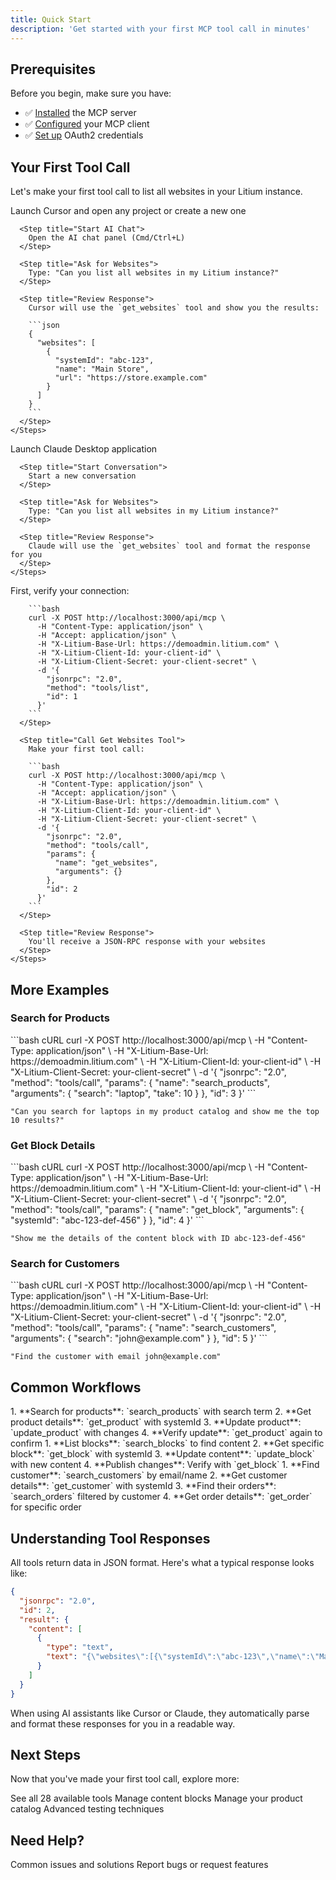 ```yaml
---
title: Quick Start
description: 'Get started with your first MCP tool call in minutes'
---
```


## Prerequisites

Before you begin, make sure you have:

- ✅ [Installed](/getting-started/installation) the MCP server
- ✅ [Configured](/getting-started/configuration) your MCP client
- ✅ [Set up](/getting-started/authentication) OAuth2 credentials

## Your First Tool Call

Let's make your first tool call to list all websites in your Litium instance.

<Tabs>
  <Tab title="Using Cursor">
    <Steps>
      <Step title="Open Cursor">
        Launch Cursor and open any project or create a new one
      </Step>

      <Step title="Start AI Chat">
        Open the AI chat panel (Cmd/Ctrl+L)
      </Step>

      <Step title="Ask for Websites">
        Type: "Can you list all websites in my Litium instance?"
      </Step>

      <Step title="Review Response">
        Cursor will use the `get_websites` tool and show you the results:
        
        ```json
        {
          "websites": [
            {
              "systemId": "abc-123",
              "name": "Main Store",
              "url": "https://store.example.com"
            }
          ]
        }
        ```
      </Step>
    </Steps>
  </Tab>

  <Tab title="Using Claude Desktop">
    <Steps>
      <Step title="Open Claude Desktop">
        Launch Claude Desktop application
      </Step>

      <Step title="Start Conversation">
        Start a new conversation
      </Step>

      <Step title="Ask for Websites">
        Type: "Can you list all websites in my Litium instance?"
      </Step>

      <Step title="Review Response">
        Claude will use the `get_websites` tool and format the response for you
      </Step>
    </Steps>
  </Tab>

  <Tab title="Using cURL">
    <Steps>
      <Step title="List Available Tools">
        First, verify your connection:
        
        ```bash
        curl -X POST http://localhost:3000/api/mcp \
          -H "Content-Type: application/json" \
          -H "Accept: application/json" \
          -H "X-Litium-Base-Url: https://demoadmin.litium.com" \
          -H "X-Litium-Client-Id: your-client-id" \
          -H "X-Litium-Client-Secret: your-client-secret" \
          -d '{
            "jsonrpc": "2.0",
            "method": "tools/list",
            "id": 1
          }'
        ```
      </Step>

      <Step title="Call Get Websites Tool">
        Make your first tool call:
        
        ```bash
        curl -X POST http://localhost:3000/api/mcp \
          -H "Content-Type: application/json" \
          -H "Accept: application/json" \
          -H "X-Litium-Base-Url: https://demoadmin.litium.com" \
          -H "X-Litium-Client-Id: your-client-id" \
          -H "X-Litium-Client-Secret: your-client-secret" \
          -d '{
            "jsonrpc": "2.0",
            "method": "tools/call",
            "params": {
              "name": "get_websites",
              "arguments": {}
            },
            "id": 2
          }'
        ```
      </Step>

      <Step title="Review Response">
        You'll receive a JSON-RPC response with your websites
      </Step>
    </Steps>
  </Tab>
</Tabs>

## More Examples

### Search for Products

<CodeGroup>
```bash cURL
curl -X POST http://localhost:3000/api/mcp \
  -H "Content-Type: application/json" \
  -H "X-Litium-Base-Url: https://demoadmin.litium.com" \
  -H "X-Litium-Client-Id: your-client-id" \
  -H "X-Litium-Client-Secret: your-client-secret" \
  -d '{
    "jsonrpc": "2.0",
    "method": "tools/call",
    "params": {
      "name": "search_products",
      "arguments": {
        "search": "laptop",
        "take": 10
      }
    },
    "id": 3
  }'
```

```text Natural Language (Cursor/Claude)
"Can you search for laptops in my product catalog and show me the top 10 results?"
```
</CodeGroup>

### Get Block Details

<CodeGroup>
```bash cURL
curl -X POST http://localhost:3000/api/mcp \
  -H "Content-Type: application/json" \
  -H "X-Litium-Base-Url: https://demoadmin.litium.com" \
  -H "X-Litium-Client-Id: your-client-id" \
  -H "X-Litium-Client-Secret: your-client-secret" \
  -d '{
    "jsonrpc": "2.0",
    "method": "tools/call",
    "params": {
      "name": "get_block",
      "arguments": {
        "systemId": "abc-123-def-456"
      }
    },
    "id": 4
  }'
```

```text Natural Language (Cursor/Claude)
"Show me the details of the content block with ID abc-123-def-456"
```
</CodeGroup>

### Search for Customers

<CodeGroup>
```bash cURL
curl -X POST http://localhost:3000/api/mcp \
  -H "Content-Type: application/json" \
  -H "X-Litium-Base-Url: https://demoadmin.litium.com" \
  -H "X-Litium-Client-Id: your-client-id" \
  -H "X-Litium-Client-Secret: your-client-secret" \
  -d '{
    "jsonrpc": "2.0",
    "method": "tools/call",
    "params": {
      "name": "search_customers",
      "arguments": {
        "search": "john@example.com"
      }
    },
    "id": 5
  }'
```

```text Natural Language (Cursor/Claude)
"Find the customer with email john@example.com"
```
</CodeGroup>

## Common Workflows

<AccordionGroup>
  <Accordion title="Product Management Workflow" icon="box">
    1. **Search for products**: `search_products` with search term
    2. **Get product details**: `get_product` with systemId
    3. **Update product**: `update_product` with changes
    4. **Verify update**: `get_product` again to confirm
  </Accordion>

  <Accordion title="Content Management Workflow" icon="file-lines">
    1. **List blocks**: `search_blocks` to find content
    2. **Get specific block**: `get_block` with systemId
    3. **Update content**: `update_block` with new content
    4. **Publish changes**: Verify with `get_block`
  </Accordion>

  <Accordion title="Customer Support Workflow" icon="headset">
    1. **Find customer**: `search_customers` by email/name
    2. **Get customer details**: `get_customer` with systemId
    3. **Find their orders**: `search_orders` filtered by customer
    4. **Get order details**: `get_order` for specific order
  </Accordion>
</AccordionGroup>

## Understanding Tool Responses

All tools return data in JSON format. Here's what a typical response looks like:

```json
{
  "jsonrpc": "2.0",
  "id": 2,
  "result": {
    "content": [
      {
        "type": "text",
        "text": "{\"websites\":[{\"systemId\":\"abc-123\",\"name\":\"Main Store\"}]}"
      }
    ]
  }
}
```

<Info>
  When using AI assistants like Cursor or Claude, they automatically parse and format these responses for you in a readable way.
</Info>

## Next Steps

Now that you've made your first tool call, explore more:

<CardGroup cols={2}>
  <Card
    title="Browse All Tools"
    icon="toolbox"
    href="/tools/overview"
  >
    See all 28 available tools
  </Card>
  <Card
    title="Blocks Tools"
    icon="cube"
    href="/tools/blocks/search-blocks"
  >
    Manage content blocks
  </Card>
  <Card
    title="Products Tools"
    icon="box"
    href="/tools/products/search-products"
  >
    Manage your product catalog
  </Card>
  <Card
    title="Testing Guide"
    icon="flask"
    href="/guides/testing"
  >
    Advanced testing techniques
  </Card>
</CardGroup>

## Need Help?

<CardGroup cols={2}>
  <Card title="Troubleshooting" icon="wrench" href="/guides/troubleshooting">
    Common issues and solutions
  </Card>
  <Card title="GitHub Issues" icon="github" href="https://github.com/tonnguyen/litium-admin-mcp-server/issues">
    Report bugs or request features
  </Card>
</CardGroup>

